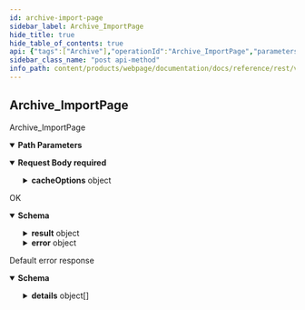 ```yaml
---
id: archive-import-page
sidebar_label: Archive_ImportPage
hide_title: true
hide_table_of_contents: true
api: {"tags":["Archive"],"operationId":"Archive_ImportPage","parameters":[{"name":"site","in":"path","description":"The site id.","required":true,"schema":{"type":"string"}}],"requestBody":{"content":{"application/json":{"schema":{"required":["parent","uri"],"type":"object","properties":{"parent":{"type":"string","description":"The site parent of the page."},"uri":{"type":"string","description":"A publicly-accessible page HTTP/HTTPS URL. When fetching pages from HTTP/HTTPS URLs, Animeshon cannot guarantee that the request will be completed. Your request may fail if the specified host denies the request (e.g. due to request throttling or DoS prevention), or if Animeshon throttles requests to the site for abuse prevention."},"cacheOptions":{"type":"object","properties":{"refresh":{"type":"boolean","description":"If refresh is set to true the page is imported from the remote address regardless of an existing local cache, if the fetched page does not match the existing cache the new page is stored and a new resource is created, otherwise the existing (cached) resource is returned."},"ignore":{"type":"boolean","description":"If ignore is set to true no cache lookup is performed and the page is imported into a new resource. If both \"ignore\" and \"refresh\" are set to true then \"refresh\" has no effect."}},"description":"The WebCache options to be used when importing a page from a public site."}}}}},"required":true},"responses":{"200":{"description":"OK","content":{"application/json":{"schema":{"type":"object","properties":{"result":{"type":"object","properties":{"name":{"type":"string","description":"The page resource name."}}},"error":{"type":"object","properties":{"statusCode":{"type":"integer","description":"The status code returned from the remote server.","format":"int32"},"details":{"type":"string","description":"The details related to the import failure."}}},"cacheHit":{"type":"boolean","description":"Whether this page was found in the cache."}}}}}},"default":{"description":"Default error response","content":{"application/json":{"schema":{"type":"object","properties":{"code":{"type":"integer","description":"The status code, which should be an enum value of [google.rpc.Code][google.rpc.Code].","format":"int32"},"message":{"type":"string","description":"A developer-facing error message, which should be in English. Any user-facing error message should be localized and sent in the [google.rpc.Status.details][google.rpc.Status.details] field, or localized by the client."},"details":{"type":"array","items":{"type":"object","properties":{"@type":{"type":"string","description":"The type of the serialized message."}},"additionalProperties":true,"description":"Contains an arbitrary serialized message along with a @type that describes the type of the serialized message."},"description":"A list of messages that carry the error details.  There is a common set of message types for APIs to use."}},"description":"The `Status` type defines a logical error model that is suitable for different programming environments, including REST APIs and RPC APIs. It is used by [gRPC](https://github.com/grpc). Each `Status` message contains three pieces of data: error code, error message, and error details. You can find out more about this error model and how to work with it in the [API Design Guide](https://cloud.google.com/apis/design/errors)."}}}}},"description":"Archive_ImportPage","method":"post","path":"/v1alpha1/sites/{site}:import","servers":[{"url":"https://webpage.animeapis.com"}],"securitySchemes":{"OAuth2":{"type":"oauth2","flows":{"clientCredentials":{"tokenUrl":"https://accounts.animeshon.com/o/oauth2/token","scopes":{}},"authorizationCode":{"authorizationUrl":"https://accounts.animeshon.com/o/oauth2/auth","tokenUrl":"https://accounts.animeshon.com/o/oauth2/token","scopes":{"https://www.animeapis.com/auth/webpage":"View and manage indexed sites and pages."}}}}},"jsonRequestBodyExample":{"parent":"string","uri":"string","cacheOptions":{"refresh":true,"ignore":true}},"info":{"title":"WebPage API","version":"v1alpha1"}}
sidebar_class_name: "post api-method"
info_path: content/products/webpage/documentation/docs/reference/rest/v1alpha1/web-page-api
---
```



## Archive_ImportPage



Archive_ImportPage

<details style={{"marginBottom":"1rem"}} data-collapsed={false} open={true}><summary style={{}}><strong>Path Parameters</strong></summary><div><ul><ParamsItem className={"paramsItem"} param={{"name":"site","in":"path","description":"The site id.","required":true,"schema":{"type":"string"}}}></ParamsItem></ul></div></details><details style={{}} data-collapsed={false} open={true}><summary style={{"textAlign":"left"}}><strong>Request Body</strong><strong style={{"fontSize":"var(--ifm-code-font-size)","color":"var(--openapi-required)"}}> required</strong></summary><div style={{"textAlign":"left","marginLeft":"1rem"}}></div><ul style={{"marginLeft":"1rem"}}><SchemaItem collapsible={false} name={"parent"} required={true} schemaDescription={"The site parent of the page."} schemaName={"string"} qualifierMessage={undefined}></SchemaItem><SchemaItem collapsible={false} name={"uri"} required={true} schemaDescription={"A publicly-accessible page HTTP/HTTPS URL. When fetching pages from HTTP/HTTPS URLs, Animeshon cannot guarantee that the request will be completed. Your request may fail if the specified host denies the request (e.g. due to request throttling or DoS prevention), or if Animeshon throttles requests to the site for abuse prevention."} schemaName={"string"} qualifierMessage={undefined}></SchemaItem><SchemaItem collapsible={true} className={"schemaItem"}><details style={{}}><summary style={{}}><strong>cacheOptions</strong><span style={{"opacity":"0.6"}}> object</span></summary><div style={{"marginLeft":"1rem"}}><div style={{"marginTop":".5rem","marginBottom":".5rem"}}>

The WebCache options to be used when importing a page from a public site.

</div><ul><SchemaItem collapsible={false} name={"refresh"} required={false} schemaDescription={"If refresh is set to true the page is imported from the remote address regardless of an existing local cache, if the fetched page does not match the existing cache the new page is stored and a new resource is created, otherwise the existing (cached) resource is returned."} schemaName={"boolean"} qualifierMessage={undefined}></SchemaItem><SchemaItem collapsible={false} name={"ignore"} required={false} schemaDescription={"If ignore is set to true no cache lookup is performed and the page is imported into a new resource. If both \"ignore\" and \"refresh\" are set to true then \"refresh\" has no effect."} schemaName={"boolean"} qualifierMessage={undefined}></SchemaItem></ul></div></details></SchemaItem></ul></details><div><ApiTabs><TabItem label={"200"} value={"200"}><div>

OK

</div><div><details style={{}} data-collapsed={false} open={true}><summary style={{"textAlign":"left"}}><strong>Schema</strong></summary><div style={{"textAlign":"left","marginLeft":"1rem"}}></div><ul style={{"marginLeft":"1rem"}}><SchemaItem collapsible={true} className={"schemaItem"}><details style={{}}><summary style={{}}><strong>result</strong><span style={{"opacity":"0.6"}}> object</span></summary><div style={{"marginLeft":"1rem"}}><ul><SchemaItem collapsible={false} name={"name"} required={false} schemaDescription={"The page resource name."} schemaName={"string"} qualifierMessage={undefined}></SchemaItem></ul></div></details></SchemaItem><SchemaItem collapsible={true} className={"schemaItem"}><details style={{}}><summary style={{}}><strong>error</strong><span style={{"opacity":"0.6"}}> object</span></summary><div style={{"marginLeft":"1rem"}}><ul><SchemaItem collapsible={false} name={"statusCode"} required={false} schemaDescription={"The status code returned from the remote server."} schemaName={"int32"} qualifierMessage={undefined}></SchemaItem><SchemaItem collapsible={false} name={"details"} required={false} schemaDescription={"The details related to the import failure."} schemaName={"string"} qualifierMessage={undefined}></SchemaItem></ul></div></details></SchemaItem><SchemaItem collapsible={false} name={"cacheHit"} required={false} schemaDescription={"Whether this page was found in the cache."} schemaName={"boolean"} qualifierMessage={undefined}></SchemaItem></ul></details></div></TabItem><TabItem label={"default"} value={"default"}><div>

Default error response

</div><div><details style={{}} data-collapsed={false} open={true}><summary style={{"textAlign":"left"}}><strong>Schema</strong></summary><div style={{"textAlign":"left","marginLeft":"1rem"}}></div><ul style={{"marginLeft":"1rem"}}><SchemaItem collapsible={false} name={"code"} required={false} schemaDescription={"The status code, which should be an enum value of [google.rpc.Code][google.rpc.Code]."} schemaName={"int32"} qualifierMessage={undefined}></SchemaItem><SchemaItem collapsible={false} name={"message"} required={false} schemaDescription={"A developer-facing error message, which should be in English. Any user-facing error message should be localized and sent in the [google.rpc.Status.details][google.rpc.Status.details] field, or localized by the client."} schemaName={"string"} qualifierMessage={undefined}></SchemaItem><SchemaItem collapsible={true} className={"schemaItem"}><details style={{}}><summary style={{}}><strong>details</strong><span style={{"opacity":"0.6"}}> object[]</span></summary><div style={{"marginLeft":"1rem"}}><div style={{"marginTop":".5rem","marginBottom":".5rem"}}>

A list of messages that carry the error details.  There is a common set of message types for APIs to use.

</div><ul><SchemaItem collapsible={false} name={"@type"} required={false} schemaDescription={"The type of the serialized message."} schemaName={"string"} qualifierMessage={undefined}></SchemaItem></ul></div></details></SchemaItem></ul></details></div></TabItem></ApiTabs></div>
      